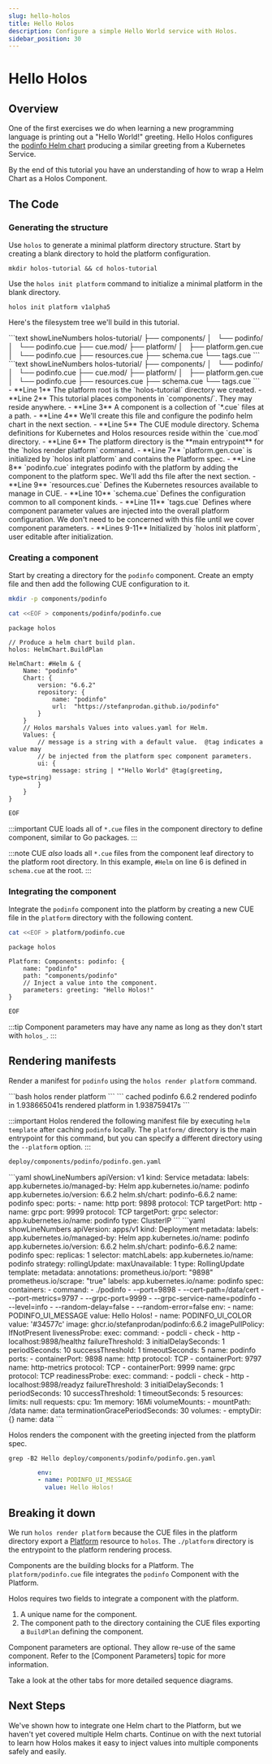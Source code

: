 ```yaml
---
slug: hello-holos
title: Hello Holos
description: Configure a simple Hello World service with Holos.
sidebar_position: 30
---
```



# Hello Holos

## Overview

One of the first exercises we do when learning a new programming language is
printing out a "Hello World!" greeting. Hello Holos configures the [podinfo Helm
chart][podinfo] producing a similar greeting from a Kubernetes Service.

By the end of this tutorial you have an understanding of how to wrap a Helm
Chart as a Holos Component.

## The Code

### Generating the structure

Use `holos` to generate a minimal platform directory structure.  Start by
creating a blank directory to hold the platform configuration.

```shell
mkdir holos-tutorial && cd holos-tutorial
```

Use the `holos init platform` command to initialize a minimal platform in the
blank directory.

```shell
holos init platform v1alpha5
```

Here's the filesystem tree we'll build in this tutorial.

<Tabs groupId="80D04C6A-BC83-44D0-95CC-CE01B439B159">
<TabItem value="tree" label="Tree">
```text showLineNumbers
holos-tutorial/
├── components/
│   └── podinfo/
│       └── podinfo.cue
├── cue.mod/
├── platform/
│   ├── platform.gen.cue
│   └── podinfo.cue
├── resources.cue
├── schema.cue
└── tags.cue
```
</TabItem>
<TabItem value="details" label="Details">
<div style={{display: "flex"}}>
<div>
```text showLineNumbers
holos-tutorial/
├── components/
│   └── podinfo/
│       └── podinfo.cue
├── cue.mod/
├── platform/
│   ├── platform.gen.cue
│   └── podinfo.cue
├── resources.cue
├── schema.cue
└── tags.cue
```
</div>
<div>
- **Line 1** The platform root is the `holos-tutorial` directory we created.
- **Line 2** This tutorial places components in `components/`.  They may reside
anywhere.
- **Line 3** A component is a collection of `*.cue` files at a path.
- **Line 4** We'll create this file and configure the podinfo helm chart in the
next section.
- **Line 5** The CUE module directory.  Schema definitions for Kubernetes and
Holos resources reside within the `cue.mod` directory.
- **Line 6** The platform directory is the **main entrypoint** for the `holos
render platform` command.
- **Line 7** `platform.gen.cue` is initialized by `holos init platform` and
contains the Platform spec.
- **Line 8** `podinfo.cue` integrates podinfo with the platform by adding the
component to the platform spec.  We'll add ths file after the next section.
- **Line 9** `resources.cue` Defines the Kubernetes resources available to
manage in CUE.
- **Line 10** `schema.cue` Defines the configuration common to all component
kinds.
- **Line 11** `tags.cue` Defines where component parameter values are injected
into the overall platform configuration.  We don't need to be concerned with
this file until we cover component parameters.
- **Lines 9-11** Initialized by `holos init platform`, user editable after
initialization.
</div>
</div>
</TabItem>
</Tabs>

### Creating a component

Start by creating a directory for the `podinfo` component.  Create an empty file
and then add the following CUE configuration to it.

```bash
mkdir -p components/podinfo
```
```bash
cat <<EOF > components/podinfo/podinfo.cue
```
```cue showLineNumbers
package holos

// Produce a helm chart build plan.
holos: HelmChart.BuildPlan

HelmChart: #Helm & {
	Name: "podinfo"
	Chart: {
		version: "6.6.2"
		repository: {
			name: "podinfo"
			url:  "https://stefanprodan.github.io/podinfo"
		}
	}
	// Holos marshals Values into values.yaml for Helm.
	Values: {
		// message is a string with a default value.  @tag indicates a value may
		// be injected from the platform spec component parameters.
		ui: {
			message: string | *"Hello World" @tag(greeting, type=string)
		}
	}
}
```
```bash
EOF
```

:::important
CUE loads all of `*.cue` files in the component directory to define component,
similar to Go packages.
:::

:::note
CUE _also_ loads all `*.cue` files from the component leaf directory to the
platform root directory.  In this example, `#Helm` on line 6 is defined in
`schema.cue` at the root.
:::

### Integrating the component

Integrate the `podinfo` component into the platform by creating a new CUE file
in the `platform` directory with the following content.

```bash
cat <<EOF > platform/podinfo.cue
```
```cue showLineNumbers
package holos

Platform: Components: podinfo: {
	name: "podinfo"
	path: "components/podinfo"
	// Inject a value into the component.
	parameters: greeting: "Hello Holos!"
}
```
```bash
EOF
```

:::tip
Component parameters may have any name as long as they don't start with
`holos_`.
:::

## Rendering manifests

Render a manifest for `podinfo` using the `holos render platform`
command.

<Tabs groupId="E150C802-7162-4FBF-82A7-77D9ADAEE847">
  <TabItem value="command" label="Command">
```bash
holos render platform
```
  </TabItem>
  <TabItem value="output" label="Output">
```
cached podinfo 6.6.2
rendered podinfo in 1.938665041s
rendered platform in 1.938759417s
```
  </TabItem>
</Tabs>

:::important
Holos rendered the following manifest file by executing `helm template` after
caching `podinfo` locally. The `platform/` directory is the main entrypoint for
this command, but you can specify a different directory using the `--platform`
option.
:::

```txt
deploy/components/podinfo/podinfo.gen.yaml
```

<Tabs groupId="0E9C231D-D0E8-410A-A4A0-601842A086A6">
  <TabItem value="service" label="Service">
```yaml showLineNumbers
apiVersion: v1
kind: Service
metadata:
  labels:
    app.kubernetes.io/managed-by: Helm
    app.kubernetes.io/name: podinfo
    app.kubernetes.io/version: 6.6.2
    helm.sh/chart: podinfo-6.6.2
  name: podinfo
spec:
  ports:
  - name: http
    port: 9898
    protocol: TCP
    targetPort: http
  - name: grpc
    port: 9999
    protocol: TCP
    targetPort: grpc
  selector:
    app.kubernetes.io/name: podinfo
  type: ClusterIP
```
  </TabItem>
  <TabItem value="deployment" label="Deployment">
```yaml showLineNumbers
apiVersion: apps/v1
kind: Deployment
metadata:
  labels:
    app.kubernetes.io/managed-by: Helm
    app.kubernetes.io/name: podinfo
    app.kubernetes.io/version: 6.6.2
    helm.sh/chart: podinfo-6.6.2
  name: podinfo
spec:
  replicas: 1
  selector:
    matchLabels:
      app.kubernetes.io/name: podinfo
  strategy:
    rollingUpdate:
      maxUnavailable: 1
    type: RollingUpdate
  template:
    metadata:
      annotations:
        prometheus.io/port: "9898"
        prometheus.io/scrape: "true"
      labels:
        app.kubernetes.io/name: podinfo
    spec:
      containers:
      - command:
        - ./podinfo
        - --port=9898
        - --cert-path=/data/cert
        - --port-metrics=9797
        - --grpc-port=9999
        - --grpc-service-name=podinfo
        - --level=info
        - --random-delay=false
        - --random-error=false
        env:
        - name: PODINFO_UI_MESSAGE
          value: Hello Holos!
        - name: PODINFO_UI_COLOR
          value: '#34577c'
        image: ghcr.io/stefanprodan/podinfo:6.6.2
        imagePullPolicy: IfNotPresent
        livenessProbe:
          exec:
            command:
            - podcli
            - check
            - http
            - localhost:9898/healthz
          failureThreshold: 3
          initialDelaySeconds: 1
          periodSeconds: 10
          successThreshold: 1
          timeoutSeconds: 5
        name: podinfo
        ports:
        - containerPort: 9898
          name: http
          protocol: TCP
        - containerPort: 9797
          name: http-metrics
          protocol: TCP
        - containerPort: 9999
          name: grpc
          protocol: TCP
        readinessProbe:
          exec:
            command:
            - podcli
            - check
            - http
            - localhost:9898/readyz
          failureThreshold: 3
          initialDelaySeconds: 1
          periodSeconds: 10
          successThreshold: 1
          timeoutSeconds: 5
        resources:
          limits: null
          requests:
            cpu: 1m
            memory: 16Mi
        volumeMounts:
        - mountPath: /data
          name: data
      terminationGracePeriodSeconds: 30
      volumes:
      - emptyDir: {}
        name: data
```
  </TabItem>
</Tabs>

Holos renders the component with the greeting injected from the platform spec.

```shell
grep -B2 Hello deploy/components/podinfo/podinfo.gen.yaml
```
```yaml
        env:
        - name: PODINFO_UI_MESSAGE
          value: Hello Holos!
```

## Breaking it down

We run `holos render platform` because the CUE files in the platform
directory export a [Platform] resource to `holos`.  The `./platform` directory is
the entrypoint to the platform rendering process.

Components are the building blocks for a Platform.  The `platform/podinfo.cue`
file integrates the `podinfo` Component with the Platform.

Holos requires two fields to integrate a component with the platform.

1. A unique name for the component.
2. The component path to the directory containing the CUE files exporting a
`BuildPlan` defining the component.

Component parameters are optional.  They allow re-use of the same component.
Refer to the [Component Parameters] topic for more information.

<Tabs groupId="67C1EE71-3EA8-4568-9F6D-0072BA09FF12">
  <TabItem value="overview" label="Rendering Overview">
    Take a look at the other tabs for more detailed sequence diagrams.
    <RenderingOverview />
  </TabItem>
  <TabItem value="platform" label="Platform Sequence">
    <PlatformSequence />
  </TabItem>
  <TabItem value="component" label="Component Sequence">
    <ComponentSequence />
  </TabItem>
</Tabs>

## Next Steps

We've shown how to integrate one Helm chart to the Platform, but we haven't yet
covered multiple Helm charts.  Continue on with the next tutorial to learn how
Holos makes it easy to inject values into multiple components safely and easily.

[podinfo]: https://github.com/stefanprodan/podinfo
[CUE Module]: https://cuelang.org/docs/reference/modules/
[CUE Tags]: https://cuelang.org/docs/howto/inject-value-into-evaluation-using-tag-attribute/
[Platform]: ../api/author.md#Platform
